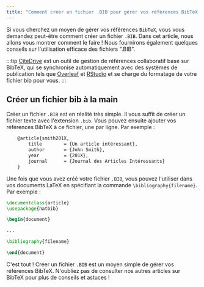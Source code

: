 ```yaml
---
title: "Comment créer un fichier .BIB pour gérer vos références BibTeX ?"  
---
```



Si vous cherchez un moyen de gérer vos références `BibTeX`, vous vous demandez peut-être comment créer un fichier `.BIB`. Dans cet article, nous allons vous montrer comment le faire ! Nous fournirons également quelques conseils sur l'utilisation efficace des fichiers ".BIB".

:::tip
[CiteDrive](https://www.citedrive.com/) est un outil de gestion de références collaboratif basé sur BibTeX, qui se synchronise automatiquement avec des systèmes de publication tels que [Overleaf](https://www.overleaf.com/blog/citedrive-easy-reference-management-for-overleaf) et [RStudio](https://citedrive.medium.com/bibliography-management-in-r-markdown-with-citedrive-and-rstudio-2585699dd619) et se charge du formatage de votre fichier bib pour vous.
:::

<CiteDrive />

## Créer un fichier bib à la main

Créer un fichier `.BIB` est en réalité très simple. Il vous suffit de créer un fichier texte avec l'extension `.bib`. Vous pouvez ensuite ajouter vos références BibTeX à ce fichier, une par ligne. Par exemple :

```latex
	@article{smith201X,
		title        = {Un article intéressant},
		author       = {John Smith},
		year         = {201X},
		journal      = {Journal des Articles Intéressants}
	}
```

Une fois que vous avez créé votre fichier `.BIB`, vous pouvez l'utiliser dans vos documents LaTeX en spécifiant la commande `\bibliography{filename}`. Par exemple :

```latex
\documentclass{article}
\usepackage{natbib}

\begin{document}

...

\bibliography{filename}

\end{document}
```

C'est tout ! Créer un fichier `.BIB` est un moyen simple de gérer vos références BibTeX. N'oubliez pas de consulter nos autres articles sur BibTeX pour plus de conseils et astuces !
